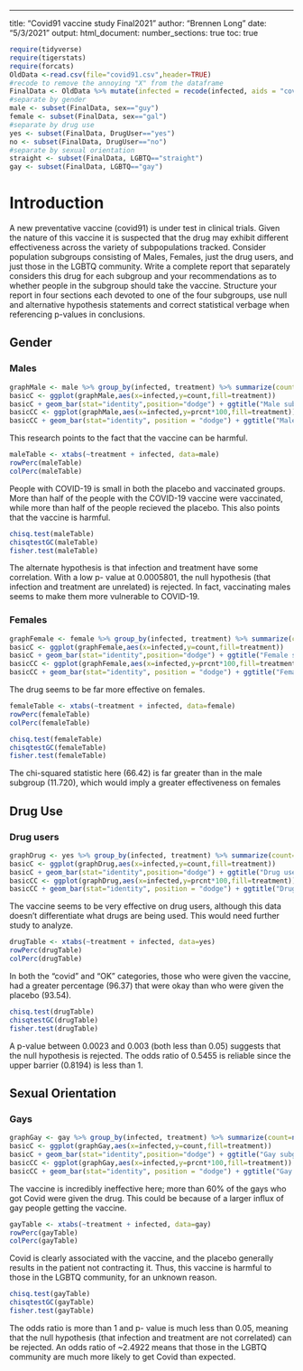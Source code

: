 ---
title: "Covid91 vaccine study Final2021"
author: "Brennen Long"
date: "5/3/2021"
output: 
  html_document:
    number_sections: true
    toc: true


```r
require(tidyverse)
require(tigerstats)
require(forcats)
OldData <-read.csv(file="covid91.csv",header=TRUE)
#recode to remove the annoying "X" from the dataframe
FinalData <- OldData %>% mutate(infected = recode(infected, aids = "covid", none = "OK" )) %>% select(-one_of("X"))
#separate by gender
male <- subset(FinalData, sex=="guy")
female <- subset(FinalData, sex=="gal")
#separate by drug use
yes <- subset(FinalData, DrugUser=="yes")
no <- subset(FinalData, DrugUser=="no")
#separate by sexual orientation
straight <- subset(FinalData, LGBTQ=="straight")
gay <- subset(FinalData, LGBTQ=="gay")
```

# Introduction

A new  preventative vaccine (covid91) is under test in clinical trials. Given the nature of this vaccine it is suspected that the drug may exhibit different effectiveness across the variety of subpopulations tracked. Consider population subgroups consisting of Males, Females, just the drug users, and just those in the LGBTQ community. Write a complete report that separately considers this drug for each subgroup and your recommendations as to whether people in the subgroup should take the vaccine. Structure your report in four sections each devoted to one of the four subgroups, use null and alternative hypothesis statements and correct statistical verbage when referencing p-values in conclusions.

## Gender

### Males

```r
graphMale <- male %>% group_by(infected, treatment) %>% summarize(count=n()) %>% mutate(prcnt=count/sum(count))
basicC <- ggplot(graphMale,aes(x=infected,y=count,fill=treatment)) 
basicC + geom_bar(stat="identity",position="dodge") + ggtitle("Male subgroup \n count")
basicCC <- ggplot(graphMale,aes(x=infected,y=prcnt*100,fill=treatment)) 
basicCC + geom_bar(stat="identity", position = "dodge") + ggtitle("Male subgroup \n percent")
```

This research points to the fact that the vaccine can be harmful. 

```r
maleTable <- xtabs(~treatment + infected, data=male)
rowPerc(maleTable)
colPerc(maleTable)
```

People with COVID-19 is small in both the placebo and vaccinated groups.  More than half of the people with the COVID-19 vaccine were vaccinated, while more than half of the people recieved the placebo.  This also points that the vaccine is harmful.

```r
chisq.test(maleTable)
chisqtestGC(maleTable)
fisher.test(maleTable)
```

The alternate hypothesis is that infection and treatment have some correlation. With a low p- value at 0.0005801, the null hypothesis (that infection and treatment are unrelated) is rejected. In fact, vaccinating males seems to make them more vulnerable to COVID-19.

### Females

```r
graphFemale <- female %>% group_by(infected, treatment) %>% summarize(count=n()) %>% mutate(prcnt=count/sum(count))
basicC <- ggplot(graphFemale,aes(x=infected,y=count,fill=treatment)) 
basicC + geom_bar(stat="identity",position="dodge") + ggtitle("Female subgroup \n count")
basicCC <- ggplot(graphFemale,aes(x=infected,y=prcnt*100,fill=treatment)) 
basicCC + geom_bar(stat="identity", position = "dodge") + ggtitle("Female subgroup \n percent")
```

The drug seems to be far more effective on females.

```r
femaleTable <- xtabs(~treatment + infected, data=female)
rowPerc(femaleTable)
colPerc(femaleTable)
```

```r
chisq.test(femaleTable)
chisqtestGC(femaleTable)
fisher.test(femaleTable)
```

The chi-squared statistic here (66.42) is far greater than in the male subgroup (11.720), which would imply a greater effectiveness on females

## Drug Use

### Drug users

```r
graphDrug <- yes %>% group_by(infected, treatment) %>% summarize(count=n()) %>% mutate(prcnt=count/sum(count))
basicC <- ggplot(graphDrug,aes(x=infected,y=count,fill=treatment)) 
basicC + geom_bar(stat="identity",position="dodge") + ggtitle("Drug user subgroup \n count")
basicCC <- ggplot(graphDrug,aes(x=infected,y=prcnt*100,fill=treatment)) 
basicCC + geom_bar(stat="identity", position = "dodge") + ggtitle("Drug user subgroup \n percent")
```  

The vaccine seems to be very effective on drug users, although this data doesn't differentiate what drugs are being used. This would need further study to analyze.

```r
drugTable <- xtabs(~treatment + infected, data=yes)
rowPerc(drugTable)
colPerc(drugTable)
```

In both the "covid" and "OK" categories, those who were given the vaccine, had a greater percentage (96.37) that were okay than who were given the placebo (93.54).  

```r
chisq.test(drugTable)
chisqtestGC(drugTable)
fisher.test(drugTable)
```

A p-value between 0.0023 and 0.003 (both less than 0.05) suggests that the null hypothesis is rejected. The odds ratio of 0.5455 is reliable since the upper barrier (0.8194) is less than 1. 

## Sexual Orientation

### Gays

```r
graphGay <- gay %>% group_by(infected, treatment) %>% summarize(count=n()) %>% mutate(prcnt=count/sum(count))
basicC <- ggplot(graphGay,aes(x=infected,y=count,fill=treatment)) 
basicC + geom_bar(stat="identity",position="dodge") + ggtitle("Gay subgroup \n count")
basicCC <- ggplot(graphGay,aes(x=infected,y=prcnt*100,fill=treatment)) 
basicCC + geom_bar(stat="identity", position = "dodge") + ggtitle("Gay subgroup \n percent")
```

The vaccine is incredibly ineffective here; more than 60% of the gays who got Covid were given the drug. This could be because of a larger influx of gay people getting the vaccine.

```r
gayTable <- xtabs(~treatment + infected, data=gay)
rowPerc(gayTable)
colPerc(gayTable)
```

Covid is clearly associated with the vaccine, and the placebo generally results in the patient not contracting it. Thus, this vaccine is harmful to those in the LGBTQ community, for an unknown reason.  

```r
chisq.test(gayTable)
chisqtestGC(gayTable)
fisher.test(gayTable)
```

The odds ratio is more than 1 and p- value is much less than 0.05, meaning that the null hypothesis (that infection and treatment are not correlated) can be rejected. An odds ratio of ~2.4922 means that those in the LGBTQ community are much more likely to get Covid than expected.

